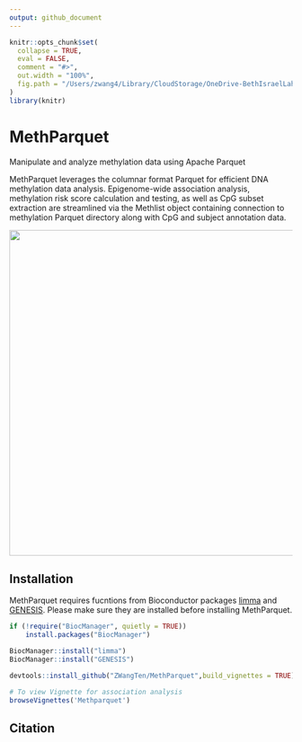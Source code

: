 ```yaml
---
output: github_document
---
```


<!-- README.md is generated from README.Rmd. Please edit that file -->

```r
knitr::opts_chunk$set(
  collapse = TRUE,
  eval = FALSE,
  comment = "#>",
  out.width = "100%",
  fig.path = "/Users/zwang4/Library/CloudStorage/OneDrive-BethIsraelLaheyHealth/2023_parquet_db_methylation/2023_Files_Leslie_ZW/Code/MethParquet/man/Figure/MethParquet.png"
)
library(knitr)
```

# MethParquet
Manipulate and analyze methylation data using Apache Parquet

MethParquet leverages the columnar format Parquet for efficient DNA methylation data analysis. Epigenome-wide association analysis, methylation risk score calculation and testing, as well as CpG subset extraction are streamlined via the Methlist object containing connection to methylation Parquet directory along with CpG and subject annotation data.

![](https://github.com/ZWangTen/MethParquet/blob/main/man/Figure/MethParquet.png){width=700 height=580 }

## Installation
MethParquet requires fucntions from Bioconductor packages [limma](https://bioconductor.org/packages/release/bioc/html/limma.html) and [GENESIS](https://bioconductor.org/packages/release/bioc/html/GENESIS.html). Please make sure they are installed before installing MethParquet.
```r
if (!require("BiocManager", quietly = TRUE))
    install.packages("BiocManager")

BiocManager::install("limma")
BiocManager::install("GENESIS")

devtools::install_github("ZWangTen/MethParquet",build_vignettes = TRUE)

# To view Vignette for association analysis
browseVignettes('Methparquet')
```

## Citation

